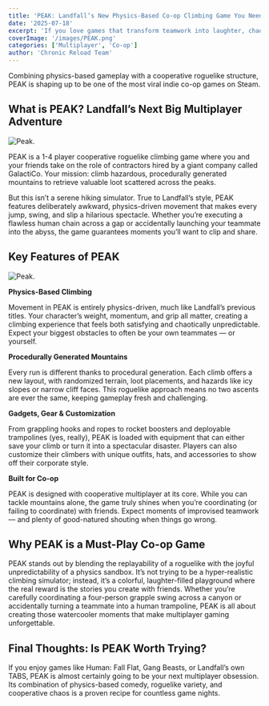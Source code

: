 ```yaml
---
title: 'PEAK: Landfall’s New Physics-Based Co-op Climbing Game You Need to Try'
date: '2025-07-18'
excerpt: 'If you love games that transform teamwork into laughter, chaos, and unforgettable moments, get ready for PEAK.'
coverImage: '/images/PEAK.png'
categories: ['Multiplayer', 'Co-op']
author: 'Chronic Reload Team'
---
```


Combining physics-based gameplay with a cooperative roguelike structure, PEAK is shaping up to be one of the most viral indie co-op games on Steam.

## What is PEAK? Landfall’s Next Big Multiplayer Adventure

![Peak.](/images/PEAK.png)

PEAK is a 1-4 player cooperative roguelike climbing game where you and your friends take on the role of contractors hired by a giant company called GalactiCo. Your mission: climb hazardous, procedurally generated mountains to retrieve valuable loot scattered across the peaks.

But this isn’t a serene hiking simulator. True to Landfall’s style, PEAK features deliberately awkward, physics-driven movement that makes every jump, swing, and slip a hilarious spectacle. Whether you’re executing a flawless human chain across a gap or accidentally launching your teammate into the abyss, the game guarantees moments you’ll want to clip and share.

## Key Features of PEAK

![Peak.](/images/PEAK2.webp)

**Physics-Based Climbing**

Movement in PEAK is entirely physics-driven, much like Landfall’s previous titles. Your character’s weight, momentum, and grip all matter, creating a climbing experience that feels both satisfying and chaotically unpredictable. Expect your biggest obstacles to often be your own teammates — or yourself.

**Procedurally Generated Mountains**

Every run is different thanks to procedural generation. Each climb offers a new layout, with randomized terrain, loot placements, and hazards like icy slopes or narrow cliff faces. This roguelike approach means no two ascents are ever the same, keeping gameplay fresh and challenging.

**Gadgets, Gear & Customization**

From grappling hooks and ropes to rocket boosters and deployable trampolines (yes, really), PEAK is loaded with equipment that can either save your climb or turn it into a spectacular disaster. Players can also customize their climbers with unique outfits, hats, and accessories to show off their corporate style.

**Built for Co-op**

PEAK is designed with cooperative multiplayer at its core. While you can tackle mountains alone, the game truly shines when you’re coordinating (or failing to coordinate) with friends. Expect moments of improvised teamwork — and plenty of good-natured shouting when things go wrong.

## Why PEAK is a Must-Play Co-op Game
PEAK stands out by blending the replayability of a roguelike with the joyful unpredictability of a physics sandbox. It’s not trying to be a hyper-realistic climbing simulator; instead, it’s a colorful, laughter-filled playground where the real reward is the stories you create with friends. Whether you’re carefully coordinating a four-person grapple swing across a canyon or accidentally turning a teammate into a human trampoline, PEAK is all about creating those watercooler moments that make multiplayer gaming unforgettable.

## Final Thoughts: Is PEAK Worth Trying?
If you enjoy games like Human: Fall Flat, Gang Beasts, or Landfall’s own TABS, PEAK is almost certainly going to be your next multiplayer obsession. Its combination of physics-based comedy, roguelike variety, and cooperative chaos is a proven recipe for countless game nights.